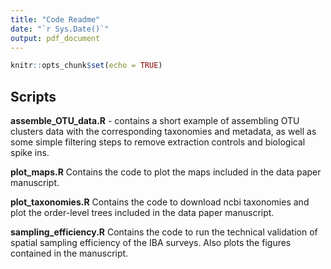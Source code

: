 ```yaml
---
title: "Code Readme"
date: "`r Sys.Date()`"
output: pdf_document
---
```


```r
knitr::opts_chunk$set(echo = TRUE)
```

## Scripts

**assemble_OTU_data.R** - contains a short example of assembling OTU clusters data with the corresponding taxonomies and metadata, as well as some simple filtering steps to remove extraction controls and biological spike ins. 

**plot_maps.R** 
Contains the code to plot the maps included in the data paper manuscript.

**plot_taxonomies.R** 
Contains the code to download ncbi taxonomies and plot the order-level trees included in the data paper manuscript. 

**sampling_efficiency.R**
Contains the code to run the technical validation of spatial sampling efficiency of the IBA surveys. Also plots the figures contained in the manuscript. 